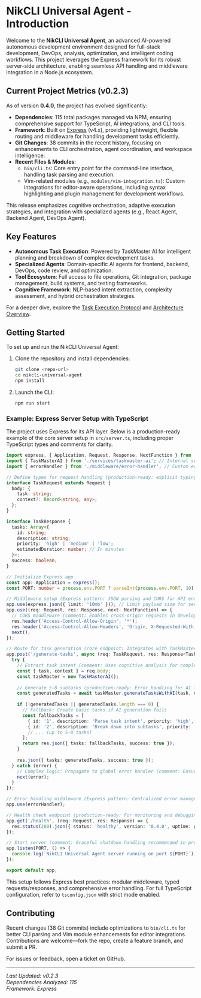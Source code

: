 # NikCLI Universal Agent - Introduction

Welcome to the **NikCLI Universal Agent**, an advanced AI-powered autonomous development environment designed for full-stack development, DevOps, analysis, optimization, and intelligent coding workflows. This project leverages the Express framework for its robust server-side architecture, enabling seamless API handling and middleware integration in a Node.js ecosystem.

## Current Project Metrics (v0.2.3)
As of version **0.4.0**, the project has evolved significantly:
- **Dependencies**: 115 total packages managed via NPM, ensuring comprehensive support for TypeScript, AI integrations, and CLI tools.
- **Framework**: Built on [Express](https://expressjs.com/) (v4.x), providing lightweight, flexible routing and middleware for handling development tasks efficiently.
- **Git Changes**: 38 commits in the recent history, focusing on enhancements to CLI orchestration, agent coordination, and workspace intelligence.
- **Recent Files & Modules**:
  - `bin/cli.ts`: Core entry point for the command-line interface, handling task parsing and execution.
  - Vim-related modules (e.g., `modules/vim-integration.ts`): Custom integrations for editor-aware operations, including syntax highlighting and plugin management for development workflows.

This release emphasizes cognitive orchestration, adaptive execution strategies, and integration with specialized agents (e.g., React Agent, Backend Agent, DevOps Agent).

## Key Features
- **Autonomous Task Execution**: Powered by TaskMaster AI for intelligent planning and breakdown of complex development tasks.
- **Specialized Agents**: Domain-specific AI agents for frontend, backend, DevOps, code review, and optimization.
- **Tool Ecosystem**: Full access to file operations, Git integration, package management, build systems, and testing frameworks.
- **Cognitive Framework**: NLP-based intent extraction, complexity assessment, and hybrid orchestration strategies.

For a deeper dive, explore the [Task Execution Protocol](task-execution-protocol.md) and [Architecture Overview](architecture.md).

## Getting Started
To set up and run the NikCLI Universal Agent:

1. Clone the repository and install dependencies:
   ```bash
   git clone <repo-url>
   cd nikcli-universal-agent
   npm install
   ```

2. Launch the CLI:
   ```bash
   npm run start
   ```

### Example: Express Server Setup with TypeScript
The project uses Express for its API layer. Below is a production-ready example of the core server setup in `src/server.ts`, including proper TypeScript types and comments for clarity.

```typescript
import express, { Application, Request, Response, NextFunction } from 'express';
import { TaskMasterAI } from './services/taskmaster-ai'; // Internal service for AI planning
import { errorHandler } from './middleware/error-handler'; // Custom error middleware

// Define types for request handling (production-ready: explicit typing for security and maintainability)
interface TaskRequest extends Request {
  body: {
    task: string;
    context?: Record<string, any>;
  };
}

interface TaskResponse {
  tasks: Array<{
    id: string;
    description: string;
    priority: 'high' | 'medium' | 'low';
    estimatedDuration: number; // In minutes
  }>;
  success: boolean;
}

// Initialize Express app
const app: Application = express();
const PORT: number = process.env.PORT ? parseInt(process.env.PORT, 10) : 3000;

// Middleware setup (Express pattern: JSON parsing and CORS for API endpoints)
app.use(express.json({ limit: '10mb' })); // Limit payload size for security
app.use((req: Request, res: Response, next: NextFunction) => {
  // CORS middleware (comment: Enables cross-origin requests in development)
  res.header('Access-Control-Allow-Origin', '*');
  res.header('Access-Control-Allow-Headers', 'Origin, X-Requested-With, Content-Type, Accept');
  next();
});

// Route for task generation (core endpoint: Integrates with TaskMaster AI)
app.post('/generate-tasks', async (req: TaskRequest, res: Response<TaskResponse>) => {
  try {
    // Extract task intent (comment: Uses cognitive analysis for complexity assessment)
    const { task, context } = req.body;
    const taskMaster = new TaskMasterAI();
    
    // Generate 5-8 subtasks (production-ready: Error handling for AI failures with fallbacks)
    const generatedTasks = await taskMaster.generateTasksWithAI(task, context);
    
    if (!generatedTasks || generatedTasks.length === 0) {
      // Fallback: Create basic tasks if AI generation fails
      const fallbackTasks = [
        { id: '1', description: 'Parse task intent', priority: 'high', estimatedDuration: 2 },
        { id: '2', description: 'Break down into subtasks', priority: 'medium', estimatedDuration: 5 },
        // ... (up to 5-8 tasks)
      ];
      return res.json({ tasks: fallbackTasks, success: true });
    }
    
    res.json({ tasks: generatedTasks, success: true });
  } catch (error) {
    // Complex logic: Propagate to global error handler (comment: Ensures consistent error responses)
    next(error);
  }
});

// Error handling middleware (Express pattern: Centralized error management)
app.use(errorHandler);

// Health check endpoint (production-ready: For monitoring and debugging)
app.get('/health', (req: Request, res: Response) => {
  res.status(200).json({ status: 'healthy', version: '0.4.0', uptime: process.uptime() });
});

// Start server (comment: Graceful shutdown handling recommended in production)
app.listen(PORT, () => {
  console.log(`NikCLI Universal Agent server running on port ${PORT}`);
});

export default app;
```

This setup follows Express best practices: modular middleware, typed requests/responses, and comprehensive error handling. For full TypeScript configuration, refer to `tsconfig.json` with strict mode enabled.

## Contributing
Recent changes (38 Git commits) include optimizations to `bin/cli.ts` for better CLI parsing and Vim module enhancements for editor integrations. Contributions are welcome—fork the repo, create a feature branch, and submit a PR.

For issues or feedback, open a ticket on GitHub.

---

*Last Updated: v0.2.3*  
*Dependencies Analyzed: 115*  
*Framework: Express*